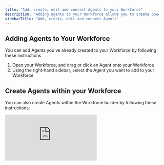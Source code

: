 ```yaml
---
title: "Add, create, edit and connect Agents to your Workforce"
description: "Adding agents to your Workforce allows you to create powerful multi-agent systems where specialized AI agents work together to accomplish complex tasks. "
sidebarTitle: "Add, create, edit and connect Agents"
---
```


## Adding Agents to Your Workforce

You can add Agents you've already created to your Workforce by following these instructions

1. Open your Workforce, and drag or click an Agent onto your Workforce
2. Using the right-hand sidebar, select the Agent you want to add to your Workforce

## Create Agents within your Workforce

You can also create Agents within the Workforce builder by following these instructions:

<div style={{ width:"100%",position:"relative","padding-top":"56.75%" }}>
<iframe src="https://app.supademo.com/embed/cmb4jv9bp2c84ppkp6qe4p412" frameBorder="0" title="How to create Agents from the Workforce builder in Relevance AI" allow="clipboard-write" webkitallowfullscreen="true" mozallowfullscreen="true" allowfullscreen style={{ position:"absolute",top:0,left:0,width:"100%",height:"100%",border:"3px solid #5E43CE",borderRadius:"10px" }} />

</div>

1. Open your Workforce, and drag or click an Agent onto your Workforce
2. Then, when the right-hand sidebar opens, click 'Create new agent'
3. You should then be able to name, describe and change the icon of your Agent
4. Afterwards, you can change your Agent's Prompt, add Tools, and access all sections of your Agent aside from the ones mentioned below from the Workforce builder\!

<Warning>
  You cannot edit your Agent's triggers from the Workforce builder, as Workforce's have their own Triggers. You also cannot access your Agent's Advanced Settings.
</Warning>

## Edit Agents within your Workforce

You can also edit your Agents by clicking on them within the Workforce.

<div style={{ width:"100%",position:"relative","padding-top":"56.75%" }}>
<iframe src="https://app.supademo.com/embed/cmb4kb3vz2ca6ppkpuvhwcpo1" frameBorder="0" title="How to edit Agents in the Workforce builder in Relevance AI" allow="clipboard-write" webkitallowfullscreen="true" mozallowfullscreen="true" allowfullscreen style={{ position:"absolute",top:0,left:0,width:"100%",height:"100%",border:"3px solid #5E43CE",borderRadius:"10px" }} />

</div>

1. First, click on the Agent you want to edit
2. Then, the right-hand sidebar should open, allowing you to make any edits you need
3. After you've made an edit, you will need to save your Agent before continuing to make edits to other parts of your Workforce

<Warning>
  When you edit an Agent from the Workforce builder, it changes the settings for that Agent everywhere. We do not have Workforce-specific Agent settings.
</Warning>

## Connect Agents in your Workforce together

Once you've added two or more Agents to your Workforce, you can connect them together by following these instructions:

1. Click and drag from one Agent to create a connection line to another Agent
2. When connecting Agents, you'll be prompted to select a connection type:

- **AI connection**: The Agent makes its own decision on whether to talk to another Agent
- **Next step**: An Agent will always hand over what it was doing to the next Agent, regardless of its finished state

3. After creating a connection, click on the connecting line to configure edge settings
   - For '**AI connection**' connections:
     - Complete the "When to call this agent" box with natural language instructions
     - Set approval mode (auto run, approval required, or let agent decide)
     - Configure max auto runs as a guardrail
     - Choose between 'always start a new task' or 'always continue with one task'
   - For '**Next step**' connections:
     - Choose between 'always start a new task' or 'always continue with one task'
4. Click the 'Save' button to save your configuration

## Connection type

When connecting Agents, you can configure how they communicate with each other:

### AI connection

Use natural language to explain how the Agent should behave. The Agent will follow your instructions but will escalate if it needs help or clarification.

- **Communication Settings**: Explain in natural language when this Agent should be called. For example, if a manager Agent is delegating to another Agent, explain the logic for when to delegate to that specific Agent.
- **Approval mode**:
  - **Auto run**: The Agent will complete the task without approval
  - **Approval required**: The Agent will draft the task but ask for approval before completing
  - **Let Agent decide**: The Agent will complete the task if confident, otherwise will ask for approval
  - **Max auto runs**: Set a limit on the number of times the Agent auto runs

### Next step

This setting forces one Agent to pass the task to another Agent. The handover must happen regardless of the first Agent's state.

## Best Practices for Adding Agents

1. **Define Clear Roles**
   - Give each Agent a specific role and responsibility within your workforce
   - Avoid overlapping responsibilities that could cause confusion
2. **Create Logical Workflows**
   - Arrange Agents in a way that follows a natural progression of tasks
   - Consider the information flow between Agents when designing your workforce
3. **Use Descriptive Connection Instructions**
   - When using "AI connection", provide clear, detailed instructions about when to delegate
   - Include specific criteria or conditions that should trigger the handover
4. **Test Incrementally**
   - Add and test Agents one at a time to ensure each connection works as expected
   - Use the Task View to monitor how Agents interact with each other
5. **Set Appropriate Approval Levels**
   - For critical tasks, use "Approval required" to maintain human oversight
   - For routine tasks, consider "Auto run" to maximize efficiency

## Monitoring Your Multi-Agent Workforce

After adding Agents to your Workforce:

1. Go to the 'Task' view to see your Workforce in action
2. Here you can trigger your Workforce via manual messages/conversation
3. Monitor when specific Agents need approvals
4. Observe how Agents communicate and hand off tasks to each other

## Troubleshooting

<AccordionGroup>
  <Accordion title="Agents aren't communicating as expected">
    Check the connection settings between Agents and ensure the instructions are clear and specific.
  </Accordion>
  <Accordion title="Workflow stops unexpectedly">
    Check if an Agent is waiting for approval in the Task View.
  </Accordion>
  <Accordion title="Agent makes incorrect decisions about when to delegate">
    Refine the natural language instructions in the "When to call this agent" field.
  </Accordion>
</AccordionGroup>